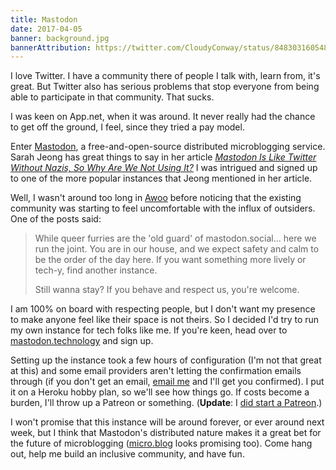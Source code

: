 ```yaml
---
title: Mastodon
date: 2017-04-05
banner: background.jpg
bannerAttribution: https://twitter.com/CloudyConway/status/848303160548577280
---
```



I love Twitter. I have a community there of people I talk with, learn from, it's great. But Twitter also has serious problems that stop everyone from being able to participate in that community. That sucks.

I was keen on App.net, when it was around. It never really had the chance to get off the ground, I feel, since they tried a pay model.


Enter [Mastodon](https://github.com/tootsuite/mastodon), a free-and-open-source distributed microblogging service. Sarah Jeong has great things to say in her article [_Mastodon Is Like Twitter Without Nazis, So Why Are We Not Using It?_](https://motherboard.vice.com/en_us/article/mastodon-is-like-twitter-without-nazis-so-why-are-we-not-using-it) I was intrigued and signed up to one of the more popular instances that Jeong mentioned in her article. 

Well, I wasn't around too long in [Awoo](https://awoo.space) before noticing that the existing community was starting to feel uncomfortable with the influx of outsiders. One of the posts said:

> While queer furries are the 'old guard' of mastodon.social... here we run the joint. You are in our house, and we expect safety and calm to be the order of the day here. If you want something more lively or tech-y, find another instance.
> 
> Still wanna stay? If you behave and respect us, you're welcome.

I am 100% on board with respecting people, but I don't want my presence to make anyone feel like their space is not theirs. So I decided I'd try to run my own instance for tech folks like me. If you're keen, head over to [mastodon.technology](https://mastodon.technology) and sign up.

Setting up the instance took a few hours of configuration (I'm not that great at this) and some email providers aren't letting the confirmation emails through (if you don't get an email, [email me](mailto:ash@ashfurrow.com) and I'll get you confirmed). I put it on a Heroku hobby plan, so we'll see how things go. If costs become a burden, I'll throw up a Patreon or something. (**Update**: I [did start a Patreon](https://patreon.com/user?u=3581610).)

I won't promise that this instance will be around forever, or ever around next week, but I think that Mastodon's distributed nature makes it a great bet for the future of microblogging ([micro.blog](http://micro.blog) looks promising too). Come hang out, help me build an inclusive community, and have fun. 

  